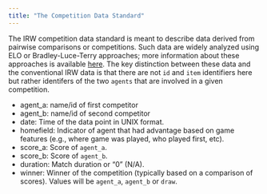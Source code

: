 ```yaml
---
title: "The Competition Data Standard"
---
```


The IRW competition data standard is meant to describe data derived from pairwise comparisons or competitions. Such data are widely analyzed using ELO or Bradley-Luce-Terry approaches; more information about these approaches is available [here](https://www.annualreviews.org/content/journals/10.1146/annurev-statistics-040722-061813). The key distinction between these data and the conventional IRW data is that there are not `id` and `item` identifiers here but rather identifers of the two `agents` that are involved in a given competition.

- agent_a: name/id of first competitor
- agent_b: name/id of second competitor
- date: Time of the data point in UNIX format.
- homefield: Indicator of agent that had advantage based on game features (e.g., where game was played, who played first, etc).
- score_a: Score of `agent_a`.
- score_b: Score of `agent_b`.
- duration: Match duration or “0” (N/A).
- winner: Winner of the competition (typically based on a comparison of scores). Values will be `agent_a`, `agent_b` or `draw`.
